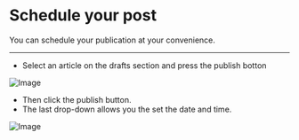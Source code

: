 # Schedule your post

You can schedule your publication at your convenience.

---

- Select an article on the drafts section and press the publish botton 

![Image](../../public/img/drafts.png)

- Then click the publish button. 
- The last drop-down allows you the set the date and time.   

![Image](../../public/img/schedule.png)